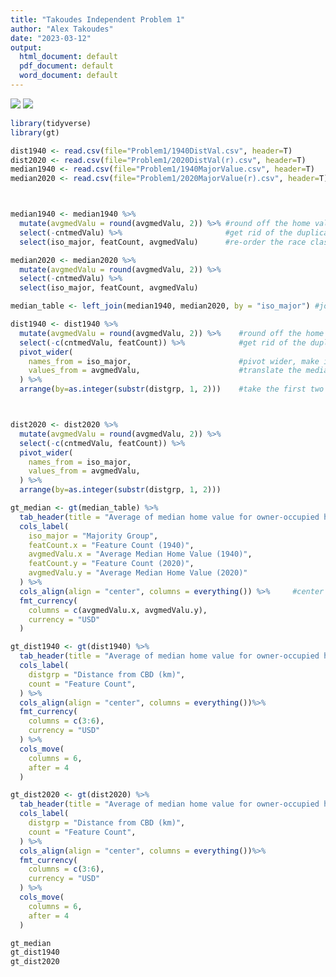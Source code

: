 ```yaml
---
title: "Takoudes Independent Problem 1"
author: "Alex Takoudes"
date: "2023-03-12"
output:
  html_document: default
  pdf_document: default
  word_document: default
---
```


![](Problem1/indp1_1.png)
![](Problem1/indp1_2.png)

```r
library(tidyverse)
library(gt)

dist1940 <- read.csv(file="Problem1/1940DistVal.csv", header=T)
dist2020 <- read.csv(file="Problem1/2020DistVal(r).csv", header=T)
median1940 <- read.csv(file="Problem1/1940MajorValue.csv", header=T)
median2020 <- read.csv(file="Problem1/2020MajorValue(r).csv", header=T)



median1940 <- median1940 %>%
  mutate(avgmedValu = round(avgmedValu, 2)) %>% #round off the home values to two digits
  select(-cntmedValu) %>%                       #get rid of the duplicate feature count column
  select(iso_major, featCount, avgmedValu)      #re-order the race classes to the front

median2020 <- median2020 %>%
  mutate(avgmedValu = round(avgmedValu, 2)) %>%
  select(-cntmedValu) %>%
  select(iso_major, featCount, avgmedValu)

median_table <- left_join(median1940, median2020, by = "iso_major") #join the two smaller tables above into one large table

dist1940 <- dist1940 %>%
  mutate(avgmedValu = round(avgmedValu, 2)) %>%    #round off the home values to two digits
  select(-c(cntmedValu, featCount)) %>%            #get rid of the duplicate columns
  pivot_wider(
    names_from = iso_major,                        #pivot wider, make isolated groups into columns
    values_from = avgmedValu,                      #translate the median home values
  ) %>%
  arrange(by=as.integer(substr(distgrp, 1, 2)))    #take the first two numbers from distance groups as integers and arrange in numerical order



dist2020 <- dist2020 %>%
  mutate(avgmedValu = round(avgmedValu, 2)) %>%
  select(-c(cntmedValu, featCount)) %>%
  pivot_wider(
    names_from = iso_major, 
    values_from = avgmedValu,
  ) %>%
  arrange(by=as.integer(substr(distgrp, 1, 2)))
```

```r

gt_median <- gt(median_table) %>%
  tab_header(title = "Average of median home value for owner-occupied houses in St. Louis, MO in 1940 and 2020") %>%
  cols_label(
    iso_major = "Majority Group",
    featCount.x = "Feature Count (1940)",
    avgmedValu.x = "Average Median Home Value (1940)", 
    featCount.y = "Feature Count (2020)", 
    avgmedValu.y = "Average Median Home Value (2020)"
  ) %>%
  cols_align(align = "center", columns = everything()) %>%     #center align columns
  fmt_currency(
    columns = c(avgmedValu.x, avgmedValu.y),
    currency = "USD"
  )

gt_dist1940 <- gt(dist1940) %>%
  tab_header(title = "Average of median home value for owner-occupied houses in St. Louis, MO in 1940") %>%
  cols_label(
    distgrp = "Distance from CBD (km)",
    count = "Feature Count",
  ) %>%
  cols_align(align = "center", columns = everything())%>%
  fmt_currency(
    columns = c(3:6),
    currency = "USD"
  ) %>%
  cols_move(
    columns = 6,
    after = 4
  )

gt_dist2020 <- gt(dist2020) %>%
  tab_header(title = "Average of median home value for owner-occupied houses in St. Louis, MO in 2020") %>%
  cols_label(
    distgrp = "Distance from CBD (km)",
    count = "Feature Count",
  ) %>%
  cols_align(align = "center", columns = everything())%>%
  fmt_currency(
    columns = c(3:6),
    currency = "USD"
  ) %>%
  cols_move(
    columns = 6,
    after = 4
  )

gt_median
gt_dist1940
gt_dist2020
```